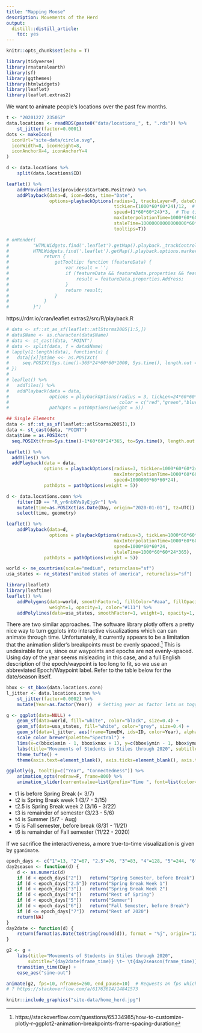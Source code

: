 ```yaml
---
title: "Mapping Moose"
description: Movements of the Herd
output:
  distill::distill_article:
    toc: yes
---
```


```r
knitr::opts_chunk$set(echo = T)
```

```r
library(tidyverse)
library(rnaturalearth)
library(sf)
library(ggthemes)
library(htmlwidgets)
library(leaflet)
library(leaflet.extras2)
```

We want to animate people's locations over the past few months.

```r
t <- "20201227_235052"
data.locations <- readRDS(paste0("data/locations_", t, ".rds")) %>%
    st_jitter(factor=0.0001)
dots <- makeIcon(
  iconUrl="site-data/circle.svg",
  iconWidth=8, iconHeight=8,
  iconAnchorX=4, iconAnchorY=4
)
```

```r
d <- data.locations %>%
    split(data.locations$ID)

leaflet() %>%
    addProviderTiles(providers$CartoDB.Positron) %>%
    addPlayback(data=d, icon=dots, time="Date",
                options=playbackOptions(radius=1, tracksLayer=F, dateControl=T,
                                        tickLen=(1000*60*60*24)/12,  # Each tick is 2 hours (1/12 day)
                                        speed=(1*60*60*24)*3,  # The ticker moves at 3 days/sec
                                        maxInterpolationTime=1000*60*60*24*365,
                                        staleTime=10000000000000000*60*60*24*365,
                                        tooltips=T))
```

```r
# onRender(
#         "HTMLWidgets.find('.leaflet').getMap().playback._trackController._tracks[1]._marker.feature.properties
#         HTMLWidgets.find('.leaflet').getMap().playback.options.marker = function (featureData) {
#             return {
#                 getTooltip: function (featureData) {
#                     var result = '';
#                     if (featureData && featureData.properties && featureData.properties.title) {
#                         result = featureData.properties.Address;
#                     }
#                     return result;
#                 }
#             }
#         }")
```


https://rdrr.io/cran/leaflet.extras2/src/R/playback.R

```r
# data <- sf::st_as_sf(leaflet::atlStorms2005[1:5,])
# data$Name <- as.character(data$Name)
# data <- st_cast(data, "POINT")
# data <- split(data, f = data$Name)
# lapply(1:length(data), function(x) {
#   data[[x]]$time <<- as.POSIXct(
#     seq.POSIXt(Sys.time()-365*24*60*60*1000, Sys.time(), length.out = nrow(data[[x]])), tz="UTC")
# })
# 
# leaflet() %>%
#   addTiles() %>%
#   addPlayback(data = data,
#               options = playbackOptions(radius = 3, tickLen=24*60*60*1000,
#                                         color = c("red","green","blue", "orange","yellow")),
#               pathOpts = pathOptions(weight = 5))

## Single Elements
data <- sf::st_as_sf(leaflet::atlStorms2005[1,])
data <- st_cast(data, "POINT")
data$time = as.POSIXct(
  seq.POSIXt(from=Sys.time()-1*60*60*24*365, to=Sys.time(), length.out = nrow(data)))

leaflet() %>%
  addTiles() %>%
  addPlayback(data = data,
              options = playbackOptions(radius=3, tickLen=1000*60*60*24,
                                        maxInterpolationTime=1000*60*60*24*100,
                                        speed=1000000*60*60*24),
              pathOpts = pathOptions(weight = 5))

d <- data.locations.conn %>%
    filter(ID == "R_yr6nbKVs9yEjg9r") %>%
    mutate(time=as.POSIXct(as.Date(Day, origin="2020-01-01"), tz=UTC)) %>%
    select(time, geometry)

leaflet() %>%
    addPlayback(data=d,
                options = playbackOptions(radius=3, tickLen=1000*60*60*24,
                                        maxInterpolationTime=1000*60*60*24*365,
                                        speed=1000*60*60*24,
                                        staleTime=1000*60*60*24*365),
              pathOpts = pathOptions(weight = 5))
```

```r
world <- ne_countries(scale="medium", returnclass="sf")
usa_states <- ne_states("united states of america", returnclass="sf")

library(leaflet)
library(leaftime)
leaflet() %>%
    addPolygons(data=world, smoothFactor=1, fillColor="#aaa", fillOpacity=1,
                weight=1, opacity=1, color="#111") %>%
    addPolylines(data=usa_states, smoothFactor=1, weight=1, opacity=1, color="#222")
```

There are two similar approaches. The software library plotly offers a pretty nice way to turn ggplots into interactive visualizations which can can animate through time. Unfortunately, it currently appears to be a limitation that the animation slider's breakpoints must be evenly spaced.^[https://stackoverflow.com/questions/65334985/how-to-customize-plotly-r-ggplot2-animation-breakpoints-frame-spacing-duration] This is undesirable for us, since our waypoints and epochs are not evenly-spaced. Using day of the year seems misleading in this case, and a full English description of the epoch/waypoint is too long to fit, so we use an abbreviated Epoch/Waypoint label. Refer to the table below for the date/season itself.

```r
bbox <- st_bbox(data.locations.conn)
l_jitter <- data.locations.conn %>%
    st_jitter(factor=0.0002) %>%
    mutate(Year=as.factor(Year))  # Setting year as factor lets us toggle year in the plotly map

g <- ggplot(data=NULL) +
    geom_sf(data=world, fill="white", color="black", size=0.4) +
    geom_sf(data=usa_states, fill="white", color="grey", size=0.4) +
    geom_sf(data=l_jitter, aes(frame=TimeEW, ids=ID, color=Year), alpha=0.9) +
    scale_color_brewer(palette="Spectral") +
    lims(x=c(bbox$xmin - 1, bbox$xmax + 1), y=c(bbox$ymin - 1, bbox$ymax + 1)) +
    labs(title="Movements of Students in Stiles through 2020", subtitle="Interactive map") +
    theme_tufte() +
    theme(axis.text=element_blank(), axis.ticks=element_blank(), axis.title=element_blank())

ggplotly(g, tooltip=c("Year", "Connectedness")) %>%
    animation_opts(redraw=F, frame=800) %>%
    animation_slider(currentvalue=list(prefix="Time ", font=list(color="black")))
```

* t1 is before Spring Break (< 3/7)
* t2 is Spring Break week 1 (3/7 - 3/15)
* t2.5 is Spring Break week 2 (3/16 - 3/22)
* t3 is remainder of semester (3/23 - 5/6)
* t4 is Summer (5/7 - Aug)
* t5 is Fall semester, before break (8/31 - 11/21)
* t6 is remainder of Fall semester (11/22 - 2020)

If we sacrifice the interactiveness, a more true-to-time visualization is given by ``gganimate``.

```r
epoch_days <- c("1"=13, "2"=67, "2.5"=76, "3"=83, "4"=128, "5"=244, "6"=327, "7"=365)
day2season <- function(d) {
    d <- as.numeric(d)
    if (d < epoch_days["2"])   return("Spring Semester, before Break")
    if (d < epoch_days["2.5"]) return("Spring Break Week 1")
    if (d < epoch_days["3"])   return("Spring Break Week 2")
    if (d < epoch_days["4"])   return("Rest of Spring")
    if (d < epoch_days["5"])   return("Summer")
    if (d < epoch_days["6"])   return("Fall Semester, before Break")
    if (d <= epoch_days["7"])  return("Rest of 2020")
    return(NA)
}
day2date <- function(d) {
    return(format(as.Date(toString(round(d)), format = "%j", origin="12-31-2019"), "%b %d"))
}

g2 <- g +
    labs(title="Movements of Students in Stiles through 2020",
        subtitle="{day2date(frame_time)} \t~ \t{day2season(frame_time)}") +
    transition_time(Day) +
    ease_aes("sine-out")

animate(g2, fps=10, nframes=260, end_pause=10)  # Requests an fps which divides 100
# ? https://stackoverflow.com/a/61763614/14841573
```

```r
knitr::include_graphics("site-data/home_herd.jpg")
```